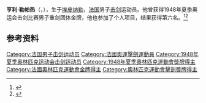 '''亨利·勒帕热'''（{{lang-fr|Henri Lepage}}，{{bd|1908年|4月30日|1996年|10月26日|}}），生于[[埃皮纳勒|埃皮纳勒]]，[[法国|法国]]男子[[击剑|击剑]]运动员。他曾获得1948年夏季奥运会击剑比赛男子重剑团体金牌，他也参加了个人项目，结果获得第六名。<ref>{{Cite web|title=Henri LEPAGE|url=https://www.olympic.org/henri-lepage|accessdate=2021-03-11|date=2021-03-10|work=International Olympic Committee|language=en|archive-date=2019-07-02|archive-url=https://web.archive.org/web/20190702021925/https://www.olympic.org/henri-lepage}}</ref><ref name="sports-reference">{{cite web|url=https://www.sports-reference.com/olympics/athletes/le/henri-lepage-1.html |title=Henri Lepage Olympic Results |access-date=2010-06-15 |work=sports-reference.com |archive-url=https://web.archive.org/web/20200417162654/https://www.sports-reference.com/olympics/athletes/le/henri-lepage-1.html |archive-date=2020-04-17 }}</ref>

== 参考资料 ==
{{reflist}}

{{奥林匹克运动会击剑比赛男子重剑团体冠军}}

{{Authority control}}
{{DEFAULTSORT:Lepage, Henri}}
[[Category:法国男子击剑运动员|Category:法国男子击剑运动员]]
[[Category:法國奧運擊劍運動員|Category:法國奧運擊劍運動員]]
[[Category:1948年夏季奥林匹克运动会击剑运动员|Category:1948年夏季奥林匹克运动会击剑运动员]]
[[Category:1948年夏季奧林匹克運動會獎牌得主|Category:1948年夏季奧林匹克運動會獎牌得主]]
[[Category:法國奧林匹克運動會金牌得主|Category:法國奧林匹克運動會金牌得主]]
[[Category:奧林匹克運動會擊劍獎牌得主|Category:奧林匹克運動會擊劍獎牌得主]]